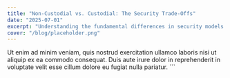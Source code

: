 ```yaml
---
title: "Non-Custodial vs. Custodial: The Security Trade-Offs"
date: "2025-07-01"
excerpt: "Understanding the fundamental differences in security models and why 'not your keys, not your crypto' still matters."
cover: "/blog/placeholder.png"
---
```


Ut enim ad minim veniam, quis nostrud exercitation ullamco laboris nisi ut aliquip ex ea commodo consequat. Duis aute irure dolor in reprehenderit in voluptate velit esse cillum dolore eu fugiat nulla pariatur.
\`\`\`
